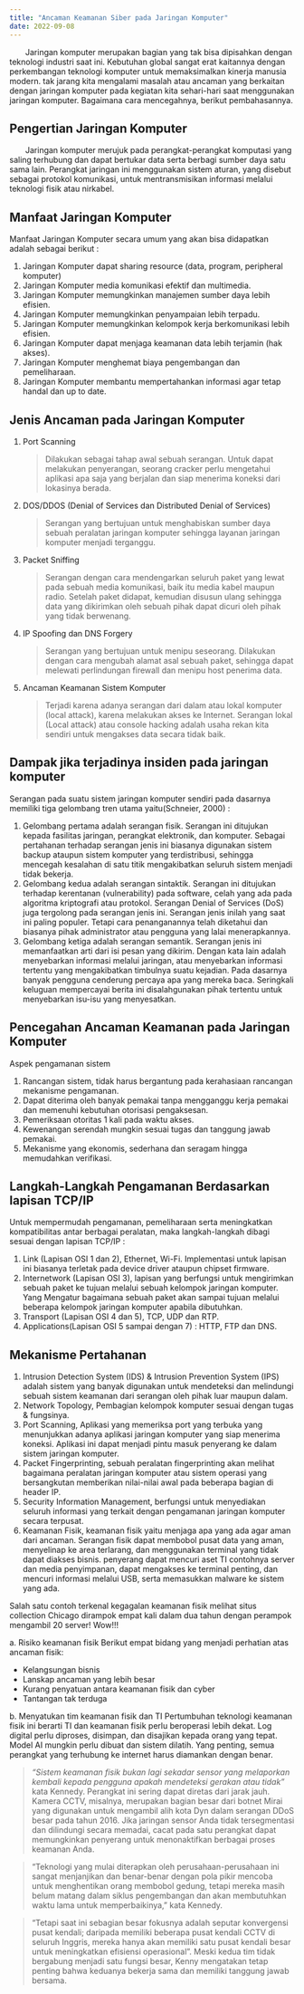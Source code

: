 ```yaml
---
title: "Ancaman Keamanan Siber pada Jaringan Komputer"
date: 2022-09-08
---
```


<p style="text-indent: 2em">
  Jaringan komputer merupakan bagian yang tak bisa dipisahkan dengan teknologi
  industri saat ini. Kebutuhan global sangat erat kaitannya dengan perkembangan
  teknologi komputer untuk memaksimalkan kinerja manusia modern. tak jarang kita
  mengalami masalah atau ancaman yang berkaitan dengan jaringan komputer pada
  kegiatan kita sehari-hari saat menggunakan jaringan komputer. Bagaimana cara
  mencegahnya, berikut pembahasannya.
</p>

## Pengertian Jaringan Komputer

<p style="text-indent: 2em">
  Jaringan komputer merujuk pada perangkat-perangkat komputasi yang saling
  terhubung dan dapat bertukar data serta berbagi sumber daya satu sama lain.
  Perangkat jaringan ini menggunakan sistem aturan, yang disebut sebagai
  protokol komunikasi, untuk mentransmisikan informasi melalui teknologi fisik
  atau nirkabel.
</p>

## Manfaat Jaringan Komputer

Manfaat Jaringan Komputer secara umum yang akan bisa didapatkan adalah sebagai berikut :

1. Jaringan Komputer dapat sharing resource (data, program, peripheral komputer)
2. Jaringan Komputer media komunikasi efektif dan multimedia.
3. Jaringan Komputer memungkinkan manajemen sumber daya lebih efisien.
4. Jaringan Komputer memungkinkan penyampaian lebih terpadu.
5. Jaringan Komputer memungkinkan kelompok kerja berkomunikasi lebih efisien.
6. Jaringan Komputer dapat menjaga keamanan data lebih terjamin (hak akses).
7. Jaringan Komputer menghemat biaya pengembangan dan pemeliharaan.
8. Jaringan Komputer membantu mempertahankan informasi agar tetap handal dan up to date.

## Jenis Ancaman pada Jaringan Komputer

1. Port Scanning
   > Dilakukan sebagai tahap awal sebuah serangan. Untuk dapat melakukan penyerangan, seorang cracker perlu mengetahui aplikasi apa saja yang berjalan dan siap menerima koneksi dari lokasinya berada.
2. DOS/DDOS (Denial of Services dan Distributed Denial of Services)
   > Serangan yang bertujuan untuk menghabiskan sumber daya sebuah peralatan jaringan komputer sehingga layanan jaringan komputer menjadi terganggu.
3. Packet Sniffing
   > Serangan dengan cara mendengarkan seluruh paket yang lewat pada sebuah media komunikasi, baik itu media kabel maupun radio. Setelah paket didapat, kemudian disusun ulang sehingga data yang dikirimkan oleh sebuah pihak dapat dicuri oleh pihak yang tidak berwenang.
4. IP Spoofing dan DNS Forgery
   > Serangan yang bertujuan untuk menipu seseorang. Dilakukan dengan cara mengubah alamat asal sebuah paket, sehingga dapat melewati perlindungan firewall dan menipu host penerima data.
5. Ancaman Keamanan Sistem Komputer
   > Terjadi karena adanya serangan dari dalam atau lokal komputer (local attack), karena melakukan akses ke Internet. Serangan lokal (Local attack) atau console hacking adalah usaha rekan kita sendiri untuk mengakses data secara tidak baik.

## Dampak jika terjadinya insiden pada jaringan komputer

Serangan pada suatu sistem jaringan komputer sendiri pada dasarnya memiliki tiga gelombang tren utama yaitu(Schneier, 2000) :

1. Gelombang pertama adalah serangan fisik. Serangan ini ditujukan kepada fasilitas jaringan, perangkat elektronik, dan komputer. Sebagai pertahanan terhadap serangan jenis ini biasanya digunakan sistem backup ataupun sistem komputer yang terdistribusi, sehingga mencegah kesalahan di satu titik mengakibatkan seluruh sistem menjadi tidak bekerja.
2. Gelombang kedua adalah serangan sintaktik. Serangan ini ditujukan terhadap kerentanan (vulnerability) pada software, celah yang ada pada algoritma kriptografi atau protokol. Serangan Denial of Services (DoS) juga tergolong pada serangan jenis ini. Serangan jenis inilah yang saat ini paling populer. Tetapi cara penanganannya telah diketahui dan biasanya pihak administrator atau pengguna yang lalai menerapkannya.
3. Gelombang ketiga adalah serangan semantik. Serangan jenis ini memanfaatkan arti dari isi pesan yang dikirim. Dengan kata lain adalah menyebarkan informasi melalui jaringan, atau menyebarkan informasi tertentu yang mengakibatkan timbulnya suatu kejadian. Pada dasarnya banyak pengguna cenderung percaya apa yang mereka baca. Seringkali keluguan mempercayai berita ini disalahgunakan pihak tertentu untuk menyebarkan isu-isu yang menyesatkan.

## Pencegahan Ancaman Keamanan pada Jaringan Komputer

Aspek pengamanan sistem

1. Rancangan sistem, tidak harus bergantung pada kerahasiaan rancangan mekanisme pengamanan.
2. Dapat diterima oleh banyak pemakai tanpa mengganggu kerja pemakai dan memenuhi kebutuhan otorisasi pengaksesan.
3. Pemeriksaan otoritas 1 kali pada waktu akses.
4. Kewenangan serendah mungkin sesuai tugas dan tanggung jawab pemakai.
5. Mekanisme yang ekonomis, sederhana dan seragam hingga memudahkan verifikasi.

## Langkah-Langkah Pengamanan Berdasarkan lapisan TCP/IP

Untuk mempermudah pengamanan, pemeliharaan serta meningkatkan kompatibilitas antar berbagai peralatan, maka langkah-langkah dibagi sesuai dengan lapisan TCP/IP :

1. Link (Lapisan OSI 1 dan 2), Ethernet, Wi-Fi. Implementasi untuk lapisan ini biasanya terletak pada device driver ataupun chipset firmware.
2. Internetwork (Lapisan OSI 3), lapisan yang berfungsi untuk mengirimkan sebuah paket ke tujuan melalui sebuah kelompok jaringan komputer. Yang Mengatur bagaimana sebuah paket akan sampai tujuan melalui beberapa kelompok jaringan komputer apabila dibutuhkan.
3. Transport (Lapisan OSI 4 dan 5), TCP, UDP dan RTP.
4. Applications(Lapisan OSI 5 sampai dengan 7) : HTTP, FTP dan DNS.

## Mekanisme Pertahanan

1. Intrusion Detection System (IDS) & Intrusion Prevention System (IPS) adalah sistem yang banyak digunakan untuk mendeteksi dan melindungi sebuah sistem keamanan dari serangan oleh pihak luar maupun dalam.
2. Network Topology, Pembagian kelompok komputer sesuai dengan tugas & fungsinya.
3. Port Scanning, Aplikasi yang memeriksa port yang terbuka yang menunjukkan adanya aplikasi jaringan komputer yang siap menerima koneksi. Aplikasi ini dapat menjadi pintu masuk penyerang ke dalam sistem jaringan komputer.
4. Packet Fingerprinting, sebuah peralatan fingerprinting akan melihat bagaimana peralatan jaringan komputer atau sistem operasi yang bersangkutan memberikan nilai-nilai awal pada beberapa bagian di header IP.
5. Security Information Management, berfungsi untuk menyediakan seluruh informasi yang terkait dengan pengamanan jaringan komputer secara terpusat.
6. Keamanan Fisik, keamanan fisik yaitu menjaga apa yang ada agar aman dari ancaman. Serangan fisik dapat membobol pusat data yang aman, menyelinap ke area terlarang, dan menggunakan terminal yang tidak dapat diakses bisnis. penyerang dapat mencuri aset TI contohnya server dan media penyimpanan, dapat mengakses ke terminal penting, dan mencuri informasi melalui USB, serta memasukkan malware ke sistem yang ada.

Salah satu contoh terkenal kegagalan keamanan fisik melihat situs collection
Chicago dirampok empat kali dalam dua tahun dengan perampok mengambil 20
server! Wow!!!

a. Risiko keamanan fisik Berikut empat bidang yang menjadi perhatian atas ancaman
fisik:

- Kelangsungan bisnis
- Lanskap ancaman yang lebih besar
- Kurang penyatuan antara keamanan fisik dan cyber
- Tantangan tak terduga

b. Menyatukan tim keamanan fisik dan TI
Pertumbuhan teknologi keamanan fisik ini berarti TI dan keamanan fisik perlu beroperasi lebih dekat. Log digital perlu diproses, disimpan, dan disajikan kepada orang yang tepat. Model AI mungkin perlu dibuat dan sistem dilatih. Yang penting, semua perangkat yang terhubung ke internet harus diamankan dengan benar.

> *“Sistem keamanan fisik bukan lagi sekadar sensor yang melaporkan kembali kepada pengguna apakah mendeteksi gerakan atau tidak”* kata Kennedy. Perangkat ini sering dapat diretas dari jarak jauh. Kamera CCTV, misalnya, merupakan bagian besar dari botnet Mirai yang digunakan untuk mengambil alih kota Dyn dalam serangan DDoS besar pada tahun 2016. Jika jaringan sensor Anda tidak tersegmentasi dan dilindungi secara memadai, cacat pada satu perangkat dapat memungkinkan penyerang untuk menonaktifkan berbagai proses keamanan Anda.

> “Teknologi yang mulai diterapkan oleh perusahaan-perusahaan ini sangat menjanjikan dan benar-benar dengan pola pikir mencoba untuk menghentikan orang membobol gedung, tetapi mereka masih belum matang dalam siklus pengembangan dan akan membutuhkan waktu lama untuk memperbaikinya,” kata Kennedy.

> “Tetapi saat ini sebagian besar fokusnya adalah seputar konvergensi pusat kendali; daripada memiliki beberapa pusat kendali CCTV di seluruh Inggris, mereka hanya akan memiliki satu pusat kendali besar untuk meningkatkan efisiensi operasional”.
> Meski kedua tim tidak bergabung menjadi satu fungsi besar, Kenny mengatakan tetap penting bahwa keduanya bekerja sama dan memiliki tanggung jawab bersama.

